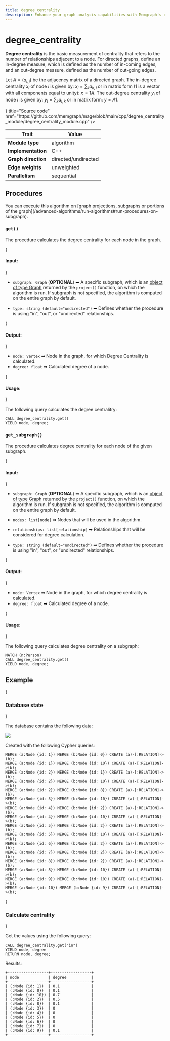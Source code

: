 ```yaml
---
title: degree_centrality
description: Enhance your graph analysis capabilities with Memgraph's degree centrality measures. Learn how to assess the significance of nodes within graphs using tutorials and comprehensive documentation.
---
```



# degree_centrality

**Degree centrality** is the basic measurement of centrality that refers to the
number of relationships adjacent to a node. For directed graphs, define an
in-degree measure, which is defined as the number of in-coming edges, and an
out-degree measure, defined as the number of out-going edges.

Let $A = (a_{i,j})$ be the adjacency matrix of a directed graph. The in-degree
centrality $x_{i}$ of node $i$ is given by: $x_{i} = \sum_k a_{k,i}$ or in
matrix form (1 is a vector with all components equal to unity): $x = 1 A$. The
out-degree centrality $y_{i}$ of node $i$ is given by: $y_{i} = \sum_k
a_{i,k}$ or in matrix form: $y = A 1$.

<Cards>
  <Cards.Card
    icon={<GitHub />}
    title="Source code"
    href="https://github.com/memgraph/mage/blob/main/cpp/degree_centrality_module/degree_centrality_module.cpp"
  />
</Cards>

| Trait               | Value                 |
| ------------------- | --------------------- |
| **Module type**     | algorithm             |
| **Implementation**  | C++                   |
| **Graph direction** | directed/undirected   |
| **Edge weights**    | unweighted            |
| **Parallelism**     | sequential            |

## Procedures

<Callout type="info">
You can execute this algorithm on [graph projections, subgraphs or portions of the graph](/advanced-algorithms/run-algorithms#run-procedures-on-subgraph).
</Callout>

### `get()`

The procedure calculates the degree centrality for each node in the graph.

{<h4 className="custom-header"> Input: </h4>}

- `subgraph: Graph` (**OPTIONAL**) ➡ A specific subgraph, which is an [object of type Graph](/advanced-algorithms/run-algorithms#run-procedures-on-subgraph) returned by the `project()` function, on which the algorithm is run. 
If subgraph is not specified, the algorithm is computed on the entire graph by default.

- `type: string (default="undirected")` ➡ Defines whether the procedure is using "in", "out", or "undirected" relationships.


{<h4 className="custom-header"> Output: </h4>}

- `node: Vertex` ➡ Node in the graph, for which Degree Centrality is calculated.
- `degree: float` ➡ Calculated degree of a node.

{<h4 className="custom-header"> Usage: </h4>}

The following query calculates the degree centralitry:

```cypher
CALL degree_centrality.get()
YIELD node, degree;
```

### `get_subgraph()`

The procedure calculates degree centrality for each node of the given subgraph.

{<h4 className="custom-header"> Input: </h4>}

- `subgraph: Graph` (**OPTIONAL**) ➡ A specific subgraph, which is an [object of type Graph](/advanced-algorithms/run-algorithms#run-procedures-on-subgraph) returned by the `project()` function, on which the algorithm is run. 
If subgraph is not specified, the algorithm is computed on the entire graph by default.

- `nodes: list[node]` ➡ Nodes that will be used in the algorithm.
- `relationships: list[relationship]` ➡ Relationships that will be considered for 
degree calculation.
- `type: string (default="undirected")` ➡ Defines whether the procedure is using
"in", "out", or "undirected" relationships.

{<h4 className="custom-header"> Output: </h4>}

- `node: Vertex` ➡ Node in the graph, for which degree centrality is calculated.
- `degree: float` ➡ Calculated degree of a node.

{<h4 className="custom-header"> Usage: </h4>}

The following query calculates degree centrality on a subgraph:

```cypher
MATCH (n:Person)
CALL degree_centrality.get()
YIELD node, degree;
```

## Example

<Steps>

{<h3 className="custom-header"> Database state </h3>} 

The database contains the following data: 

![](/pages/advanced-algorithms/available-algorithms/degree_centrality/memgraph-degree-centrality.png)

Created with the following Cypher queries:

```cypher
MERGE (a:Node {id: 1}) MERGE (b:Node {id: 0}) CREATE (a)-[:RELATION]->(b);
MERGE (a:Node {id: 1}) MERGE (b:Node {id: 10}) CREATE (a)-[:RELATION]->(b);
MERGE (a:Node {id: 2}) MERGE (b:Node {id: 1}) CREATE (a)-[:RELATION]->(b);
MERGE (a:Node {id: 2}) MERGE (b:Node {id: 10}) CREATE (a)-[:RELATION]->(b);
MERGE (a:Node {id: 2}) MERGE (b:Node {id: 8}) CREATE (a)-[:RELATION]->(b);
MERGE (a:Node {id: 3}) MERGE (b:Node {id: 10}) CREATE (a)-[:RELATION]->(b);
MERGE (a:Node {id: 4}) MERGE (b:Node {id: 2}) CREATE (a)-[:RELATION]->(b);
MERGE (a:Node {id: 4}) MERGE (b:Node {id: 10}) CREATE (a)-[:RELATION]->(b);
MERGE (a:Node {id: 5}) MERGE (b:Node {id: 2}) CREATE (a)-[:RELATION]->(b);
MERGE (a:Node {id: 5}) MERGE (b:Node {id: 10}) CREATE (a)-[:RELATION]->(b);
MERGE (a:Node {id: 6}) MERGE (b:Node {id: 2}) CREATE (a)-[:RELATION]->(b);
MERGE (a:Node {id: 7}) MERGE (b:Node {id: 2}) CREATE (a)-[:RELATION]->(b);
MERGE (a:Node {id: 8}) MERGE (b:Node {id: 2}) CREATE (a)-[:RELATION]->(b);
MERGE (a:Node {id: 8}) MERGE (b:Node {id: 10}) CREATE (a)-[:RELATION]->(b);
MERGE (a:Node {id: 9}) MERGE (b:Node {id: 10}) CREATE (a)-[:RELATION]->(b);
MERGE (a:Node {id: 10}) MERGE (b:Node {id: 9}) CREATE (a)-[:RELATION]->(b);
```

{<h3 className="custom-header"> Calculate centrality </h3>} 

Get the values using the following query:

```
CALL degree_centrality.get("in")
YIELD node, degree
RETURN node, degree;
```

Results:

```
+------------------+------------------+
| node             | degree           |
+------------------+------------------+
| (:Node {id: 1})  | 0.1              |
| (:Node {id: 0})  | 0.1              |
| (:Node {id: 10}) | 0.7              |
| (:Node {id: 2})  | 0.5              |
| (:Node {id: 8})  | 0.1              |
| (:Node {id: 3})  | 0                |
| (:Node {id: 4})  | 0                |
| (:Node {id: 5})  | 0                |
| (:Node {id: 6})  | 0                |
| (:Node {id: 7})  | 0                |
| (:Node {id: 9})  | 0.1              |
+------------------+------------------+

```

</Steps>

